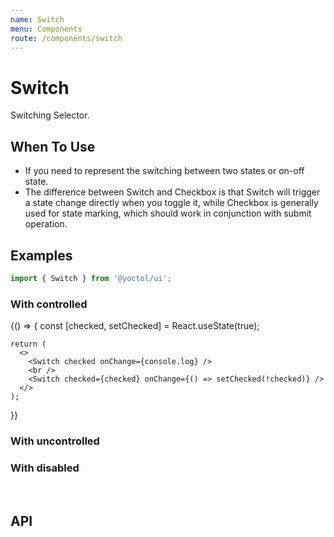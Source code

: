```yaml
---
name: Switch
menu: Components
route: /components/switch
---
```



# Switch

Switching Selector.

## When To Use

- If you need to represent the switching between two states or on-off state.
- The difference between Switch and Checkbox is that Switch will trigger a state change directly when you toggle it, while Checkbox is generally used for state marking, which should work in conjunction with submit operation.

## Examples

```js
import { Switch } from '@yoctol/ui';
```

### With controlled

<Playground>
  {() => {
    const [checked, setChecked] = React.useState(true);

    return (
      <>
        <Switch checked onChange={console.log} />
        <br />
        <Switch checked={checked} onChange={() => setChecked(!checked)} />
      </>
    );

}}

</Playground>

### With uncontrolled

<Playground>
  <Switch defaultChecked onChange={console.log} />
</Playground>

### With disabled

<Playground>
  <Switch defaultChecked disabled />
  <br />
  <Switch defaultChecked={false} disabled />
</Playground>

## API

<PropsTable of={Switch} />
